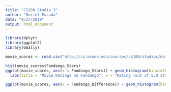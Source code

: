 ```yaml
---
title: "CS100 Studio 3"
author: "Mariel Pacada"
date: "9/27/2019"
output: html_document
---
```


```r
library(dplyr)
library(ggplot2)
library(GGally)

movie_scores <- read.csv("http://cs.brown.edu/courses/cs100/studios/data/3/Fandango_wide.csv")
```

```r
hist(movie_scores$Fandango_Stars)
ggplot(movie_scores, aes(x = Fandango_Stars)) + geom_histogram(binwidth = 0.5) +
  labs(title = "Movie Ratings on Fandango", x = "Rating (out of 5.0 stars)", y = "Number of Movies")
```

```r
ggplot(movie_scores, aes(x = Fandango_Difference)) + geom_histogram(binwidth = 0.1)
```

```r

```